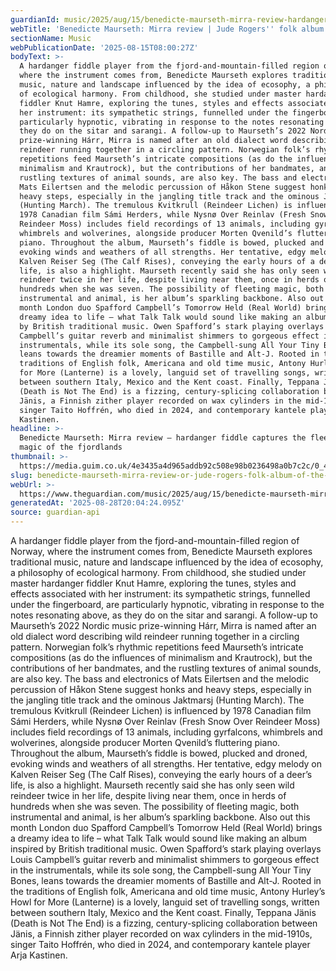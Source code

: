 ```yaml
---
guardianId: music/2025/aug/15/benedicte-maurseth-mirra-review-hardanger-fiddle-norway
webTitle: 'Benedicte Maurseth: Mirra review | Jude Rogers'' folk album of the month'
sectionName: Music
webPublicationDate: '2025-08-15T08:00:27Z'
bodyText: >-
  A hardanger fiddle player from the fjord-and-mountain-filled region of Norway,
  where the instrument comes from, Benedicte Maurseth explores traditional
  music, nature and landscape influenced by the idea of ecosophy, a philosophy
  of ecological harmony. From childhood, she studied under master hardanger
  fiddler Knut Hamre, exploring the tunes, styles and effects associated with
  her instrument: its sympathetic strings, funnelled under the fingerboard, are
  particularly hypnotic, vibrating in response to the notes resonating above, as
  they do on the sitar and sarangi. A follow-up to Maurseth’s 2022 Nordic music
  prize-winning Hárr, Mirra is named after an old dialect word describing wild
  reindeer running together in a circling pattern. Norwegian folk’s rhythmic
  repetitions feed Maurseth’s intricate compositions (as do the influences of
  minimalism and Krautrock), but the contributions of her bandmates, and the
  rustling textures of animal sounds, are also key. The bass and electronics of
  Mats Eilertsen and the melodic percussion of Håkon Stene suggest honks and
  heavy steps, especially in the jangling title track and the ominous Jaktmarsj
  (Hunting March). The tremulous Kvitkrull (Reindeer Lichen) is influenced by
  1978 Canadian film Sámi Herders, while Nysnø Over Reinlav (Fresh Snow Over
  Reindeer Moss) includes field recordings of 13 animals, including gyrfalcons,
  whimbrels and wolverines, alongside producer Morten Qvenild’s fluttering
  piano. Throughout the album, Maurseth’s fiddle is bowed, plucked and droned,
  evoking winds and weathers of all strengths. Her tentative, edgy melody on
  Kalven Reiser Seg (The Calf Rises), conveying the early hours of a deer’s
  life, is also a highlight. Maurseth recently said she has only seen wild
  reindeer twice in her life, despite living near them, once in herds of
  hundreds when she was seven. The possibility of fleeting magic, both
  instrumental and animal, is her album’s sparkling backbone. Also out this
  month London duo Spafford Campbell’s Tomorrow Held (Real World) brings a
  dreamy idea to life – what Talk Talk would sound like making an album inspired
  by British traditional music. Owen Spafford’s stark playing overlays Louis
  Campbell’s guitar reverb and minimalist shimmers to gorgeous effect in the
  instrumentals, while its sole song, the Campbell-sung All Your Tiny Bones,
  leans towards the dreamier moments of Bastille and Alt-J. Rooted in the
  traditions of English folk, Americana and old time music, Antony Hurley’s Howl
  for More (Lanterne) is a lovely, languid set of travelling songs, written
  between southern Italy, Mexico and the Kent coast. Finally, Teppana Jänis
  (Death is Not The End) is a fizzing, century-splicing collaboration between
  Jänis, a Finnish zither player recorded on wax cylinders in the mid-1910s,
  singer Taito Hoffrén, who died in 2024, and contemporary kantele player Arja
  Kastinen.
headline: >-
  Benedicte Maurseth: Mirra review – hardanger fiddle captures the fleeting
  magic of the fjordlands
thumbnail: >-
  https://media.guim.co.uk/4e3435a4d965addb92c508e98b0236498a0b7c2c/0_446_1417_1132/500.jpg
slug: benedicte-maurseth-mirra-review-or-jude-rogers-folk-album-of-the-month
webUrl: >-
  https://www.theguardian.com/music/2025/aug/15/benedicte-maurseth-mirra-review-hardanger-fiddle-norway
generatedAt: '2025-08-28T20:04:24.095Z'
source: guardian-api
---
```

A hardanger fiddle player from the fjord-and-mountain-filled region of Norway, where the instrument comes from, Benedicte Maurseth explores traditional music, nature and landscape influenced by the idea of ecosophy, a philosophy of ecological harmony. From childhood, she studied under master hardanger fiddler Knut Hamre, exploring the tunes, styles and effects associated with her instrument: its sympathetic strings, funnelled under the fingerboard, are particularly hypnotic, vibrating in response to the notes resonating above, as they do on the sitar and sarangi. A follow-up to Maurseth’s 2022 Nordic music prize-winning Hárr, Mirra is named after an old dialect word describing wild reindeer running together in a circling pattern. Norwegian folk’s rhythmic repetitions feed Maurseth’s intricate compositions (as do the influences of minimalism and Krautrock), but the contributions of her bandmates, and the rustling textures of animal sounds, are also key. The bass and electronics of Mats Eilertsen and the melodic percussion of Håkon Stene suggest honks and heavy steps, especially in the jangling title track and the ominous Jaktmarsj (Hunting March). The tremulous Kvitkrull (Reindeer Lichen) is influenced by 1978 Canadian film Sámi Herders, while Nysnø Over Reinlav (Fresh Snow Over Reindeer Moss) includes field recordings of 13 animals, including gyrfalcons, whimbrels and wolverines, alongside producer Morten Qvenild’s fluttering piano. Throughout the album, Maurseth’s fiddle is bowed, plucked and droned, evoking winds and weathers of all strengths. Her tentative, edgy melody on Kalven Reiser Seg (The Calf Rises), conveying the early hours of a deer’s life, is also a highlight. Maurseth recently said she has only seen wild reindeer twice in her life, despite living near them, once in herds of hundreds when she was seven. The possibility of fleeting magic, both instrumental and animal, is her album’s sparkling backbone. Also out this month London duo Spafford Campbell’s Tomorrow Held (Real World) brings a dreamy idea to life – what Talk Talk would sound like making an album inspired by British traditional music. Owen Spafford’s stark playing overlays Louis Campbell’s guitar reverb and minimalist shimmers to gorgeous effect in the instrumentals, while its sole song, the Campbell-sung All Your Tiny Bones, leans towards the dreamier moments of Bastille and Alt-J. Rooted in the traditions of English folk, Americana and old time music, Antony Hurley’s Howl for More (Lanterne) is a lovely, languid set of travelling songs, written between southern Italy, Mexico and the Kent coast. Finally, Teppana Jänis (Death is Not The End) is a fizzing, century-splicing collaboration between Jänis, a Finnish zither player recorded on wax cylinders in the mid-1910s, singer Taito Hoffrén, who died in 2024, and contemporary kantele player Arja Kastinen.
